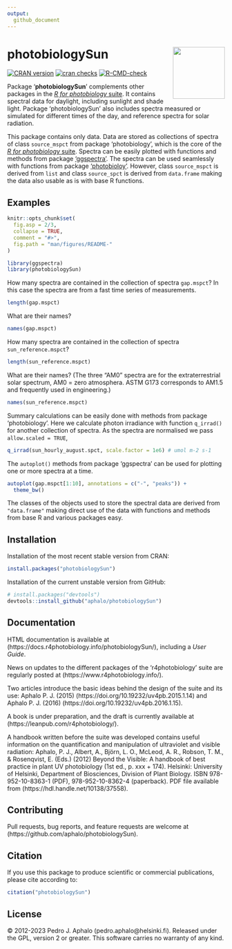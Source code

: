 ```yaml
---
output:
  github_document
---
```


# photobiologySun <img src="man/figures/logo.png" align="right" width="120" />

<!-- badges: start -->
[![CRAN version](https://www.r-pkg.org/badges/version-last-release/photobiologySun)](https://cran.r-project.org/package=photobiologySun) 
[![cran checks](https://badges.cranchecks.info/worst/photobiologySun.svg)](https://cran.r-project.org/web/checks/check_results_photobiologySun.html)
[![R-CMD-check](https://github.com/aphalo/photobiologySun/actions/workflows/R-CMD-check.yaml/badge.svg)](https://github.com/aphalo/photobiologySun/actions/workflows/R-CMD-check.yaml)
<!-- badges: end -->

Package '**photobiologySun**' complements other packages in the [_R for photobiology_ suite](https://www.r4photobiology.info/). It contains spectral data for daylight, including sunlight and shade light. Package 'photobiologySun' also includes spectra measured or simulated for different times of the day, and
reference spectra for solar radiation.

This package contains only data. Data are stored as collections of spectra of class `source_mspct` from package 'photobiology', which is the core of the 
[_R for photobiology_ suite](https://www.r4photobiology.info/). Spectra can
be easily plotted with functions and methods from package ['ggspectra'](https://docs.r4photobiology.info/ggspectra/). The spectra can be used seamlessly with functions from package ['photobioloy'](https://docs.r4photobiology.info/photobiology/). However,
class `source_mspct` is derived from `list` and class `source_spct` is derived from `data.frame` making the data also usable as is with base R functions.
 
## Examples

```r
knitr::opts_chunk$set(
  fig.asp = 2/3,
  collapse = TRUE,
  comment = "#>",
  fig.path = "man/figures/README-"
)
```

```r
library(ggspectra)
library(photobiologySun)
```

How many spectra are contained in the collection of spectra `gap.mspct`? In this case the spectra are from a fast time series of measurements.

```r
length(gap.mspct)
```

What are their names?

```r
names(gap.mspct)
```

How many spectra are contained in the collection of spectra `sun_reference.mspct`?

```r
length(sun_reference.mspct)
```

What are their names? (The three "AM0" spectra are for the extraterrestrial solar spectrum, AM0 = zero atmosphera. ASTM G173 corresponds to AM1.5 and frequently used in engineering.)

```r
names(sun_reference.mspct)
```

Summary calculations can be easily done with methods from package 'photobiology'. Here we calculate photon irradiance with function `q_irrad()` for another collection of spectra. As the spectra are normalised we pass `allow.scaled = TRUE`, 

```r
q_irrad(sun_hourly_august.spct, scale.factor = 1e6) # umol m-2 s-1
```

The `autoplot()` methods from package 'ggspectra' can be used for plotting one or more spectra at a time.

```r
autoplot(gap.mspct[1:10], annotations = c("-", "peaks")) + 
  theme_bw()
```

The classes of the objects used to store the spectral data are derived from `"data.frame"` making direct use of the data with functions and methods from base R and various packages easy.

## Installation

Installation of the most recent stable version from CRAN:

```r
install.packages("photobiologySun")
```

Installation of the current unstable version from GitHub:

```r
# install.packages("devtools")
devtools::install_github("aphalo/photobiologySun")
```

## Documentation 

HTML documentation is available at (https://docs.r4photobiology.info/photobiologySun/), including a _User Guide_.

News on updates to the different packages of the 'r4photobiology' suite are regularly posted at (https://www.r4photobiology.info/).

Two articles introduce the basic ideas behind the design of the suite and its use:
Aphalo P. J. (2015) (https://doi.org/10.19232/uv4pb.2015.1.14) and Aphalo P. J. (2016)  (https://doi.org/10.19232/uv4pb.2016.1.15).

A book is under preparation, and the draft is currently available at (https://leanpub.com/r4photobiology/).

A handbook written before the suite was developed contains useful information on the quantification and manipulation of ultraviolet and visible radiation:
Aphalo, P. J., Albert, A., Björn, L. O., McLeod, A. R., Robson, T. M., & Rosenqvist, E. (Eds.) (2012) Beyond the Visible: A handbook of best practice in plant UV photobiology (1st ed., p. xxx + 174). Helsinki: University of Helsinki, Department of Biosciences, Division of Plant Biology. ISBN 978-952-10-8363-1 (PDF), 978-952-10-8362-4 (paperback). PDF file available from (https://hdl.handle.net/10138/37558).

## Contributing

Pull requests, bug reports, and feature requests are welcome at (https://github.com/aphalo/photobiologySun).

## Citation

If you use this package to produce scientific or commercial publications, please cite according to:

```r
citation("photobiologySun")
```

## License

© 2012-2023 Pedro J. Aphalo (pedro.aphalo@helsinki.fi). Released under the GPL, version 2 or greater. This software carries no warranty of any kind.
